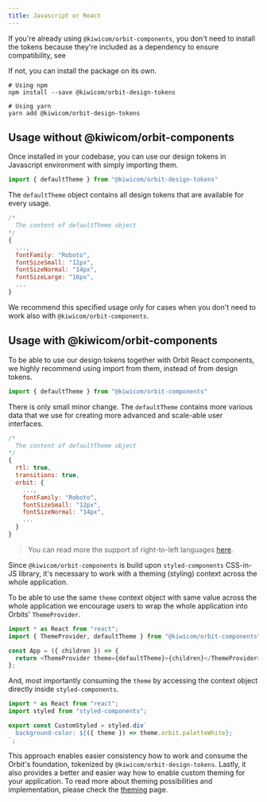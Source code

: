 ```yaml
---
title: Javascript or React
---
```


If you're already using `@kiwicom/orbit-components`,
you don't need to install the tokens because they're included as a dependency to ensure compatibility, see []()

If not, you can install the package on its own.

```shell
# Using npm
npm install --save @kiwicom/orbit-design-tokens

# Using yarn
yarn add @kiwicom/orbit-design-tokens
```

## Usage without @kiwicom/orbit-components

Once installed in your codebase, you can use our design tokens in Javascript environment with simply importing them.

```js
import { defaultTheme } from "@kiwicom/orbit-design-tokens"
```

The `defaultTheme` object contains all design tokens that are available for every usage.

```js
/*
  The content of defaultTheme object
*/
{
  ...,
  fontFamily: "Roboto",
  fontSizeSmall: "12px",
  fontSizeNormal: "14px",
  fontSizeLarge: "16px",
  ...
}
```

We recommend this specified usage only for cases when you don't need to work also with `@kiwicom/orbit-components`.

## Usage with @kiwicom/orbit-components

To be able to use our design tokens together with Orbit React components, we highly recommend using import from them, instead of from design tokens.

```js
import { defaultTheme } from "@kiwicom/orbit-components"
```

There is only small minor change. The `defaultTheme` contains more various data that we use for creating more advanced and scale-able user interfaces.

```js
/*
  The content of defaultTheme object
*/
{
  rtl: true,
  transitions: true,
  orbit: {
    ...,
    fontFamily: "Roboto",
    fontSizeSmall: "12px",
    fontSizeNormal: "14px",
    ...
  }
}
```

> You can read more the support of right-to-left languages [here](/development/utilities/rtl-languages).

Since `@kiwicom/orbit-components` is build upon `styled-components` CSS-in-JS library, it's necessary to work with a theming (styling) context across the whole application.

To be able to use the same `theme` context object with same value across the whole application we encourage users to wrap the whole application into Orbits' `ThemeProvider`.

```js
import * as React from "react";
import { ThemeProvider, defaultTheme } from "@kiwicom/orbit-components";

const App = ({ children }) => {
  return <ThemeProvider theme={defaultTheme}>{children}</ThemeProvider>;
};
```

And, most importantly consuming the `theme` by accessing the context object directly inside `styled-components`.

```jsx
import * as React from "react";
import styled from "styled-components";

export const CustomStyled = styled.div`
  background-color: ${({ theme }) => theme.orbit.paletteWhite};
`;
```

This approach enables easier consistency how to work and consume the Orbit's foundation, tokenized by `@kiwicom/orbit-design-tokens`.
Lastly, it also provides a better and easier way how to enable custom theming for your application. To read more about theming possibilities and implementation,
please check the [theming](/design-tokens/theming) page.
